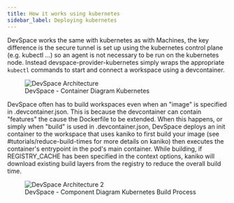```yaml
---
title: How it works using kubernetes
sidebar_label: Deploying kubernetes
---
```


DevSpace works the same with kubernetes as with Machines, the key difference is the secure tunnel is set up using the kubernetes control plane (e.g. kubectl ...) so an agent is not necessary
to be run on the kubernetes node. Instead devspace-provider-kubernetes simply wraps the appropriate `kubectl` commands to start and connect a workspace using a devcontainer.

<figure>
  <img src="/docs/media/c4_k8s.png" alt="DevSpace Architecture" />
  <figcaption>DevSpace - Container Diagram Kubernetes</figcaption>
</figure>

DevSpace often has to build workspaces even when an "image" is specified in .devcontainer.json. This is because the devcontainer can contain "features" the cause the Dockerfile to be extended.
When this happens, or simply when "build" is used in .devcontainer.json, DevSpace deploys an init container to the workspace that uses kaniko to first build your image (see #tutorials/reduce-build-times
for more details on kaniko) then executes the container's entrypoint in the pod's main container. While building, if REGISTRY_CACHE has been specified in the context options, kaniko will download
existing build layers from the registry to reduce the overall build time.

<figure>
  <img src="/docs/media/c4_build_k8s.png" alt="DevSpace Architecture 2" />
  <figcaption>DevSpace - Component Diagram Kubernetes Build Process</figcaption>
</figure>